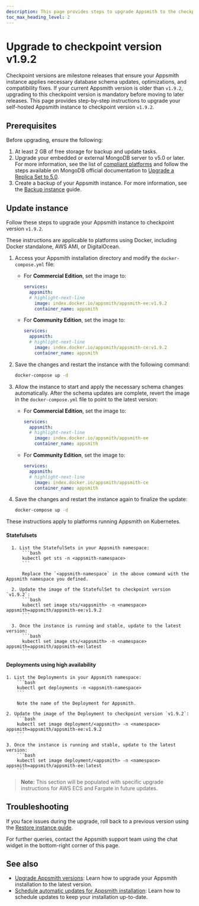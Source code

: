 ```yaml
---
description: This page provides steps to upgrade Appsmith to the checkpoint version on your self-hosted Appsmith instance.
toc_max_heading_level: 2
---
```



# Upgrade to checkpoint version v1.9.2

Checkpoint versions are milestone releases that ensure your Appsmith instance applies necessary database schema updates, optimizations, and compatibility fixes. If your current Appsmith version is older than `v1.9.2`, upgrading to this checkpoint version is mandatory before moving to later releases. This page provides step-by-step instructions to upgrade your self-hosted Appsmith instance to checkpoint version `v1.9.2`.

## Prerequisites

Before upgrading, ensure the following:

1. At least 2 GB of free storage for backup and update tasks.  
2. Upgrade your embedded or external MongoDB server to v5.0 or later. For more information, see the list of [compliant platforms](https://www.mongodb.com/docs/manual/administration/production-notes/#platform-support) and follow the steps available on MongoDB official documentation to [Upgrade a Replica Set to 5.0](https://www.mongodb.com/docs/manual/release-notes/5.0-upgrade-replica-set/).  
3. Create a backup of your Appsmith instance. For more information, see the [Backup instance](/getting-started/setup/instance-management/appsmithctl/#backup-instance) guide.

## Update instance

Follow these steps to upgrade your Appsmith instance to checkpoint version `v1.9.2`.

<Tabs queryString="current-checkpoint-platform">

<TabItem label="Docker" value="docker">

These instructions are applicable to platforms using Docker, including Docker standalone, AWS AMI, or DigitalOcean.

1. Access your Appsmith installation directory and modify the `docker-compose.yml` file:

    - For **Commercial Edition**, set the image to:  
      ```yaml  
      services:  
        appsmith:  
        # highlight-next-line
          image: index.docker.io/appsmith/appsmith-ee:v1.9.2  
          container_name: appsmith  
      ``` 

    - For **Community Edition**, set the image to:  
      ```yaml  
      services:  
        appsmith:  
        # highlight-next-line
          image: index.docker.io/appsmith/appsmith-ce:v1.9.2  
          container_name: appsmith  
      ```  

2. Save the changes and restart the instance with the following command:  
    ```bash  
    docker-compose up -d  
    ```

3. Allow the instance to start and apply the necessary schema changes automatically. After the schema updates are complete, revert the image in the `docker-compose.yml` file to point to the latest version:  

    - For **Commercial Edition**, set the image to:  
      ```yaml  
      services:  
        appsmith:  
        # highlight-next-line
          image: index.docker.io/appsmith/appsmith-ee  
          container_name: appsmith  
      ```  

    - For **Community Edition**, set the image to:  
      ```yaml  
      services:  
        appsmith:  
        # highlight-next-line
          image: index.docker.io/appsmith/appsmith-ce  
          container_name: appsmith  
      ```  

4. Save the changes and restart the instance again to finalize the update:  
    ```bash  
    docker-compose up -d  
    ```

</TabItem>

<TabItem label="Kubernetes" value="kubernetes">

These instructions apply to platforms running Appsmith on Kubernetes.

  #### Statefulsets

      1. List the StatefulSets in your Appsmith namespace:
          ```bash
          kubectl get sts -n <appsmith-namespace>
          ```

          Replace the `<appsmith-namespace` in the above command with the Appsmith namespace you defined.

      2. Update the image of the StatefulSet to checkpoint version `v1.9.2`:
          ```bash
          kubectl set image sts/<appsmith> -n <namespace> appsmith=appsmith/appsmith-ee:v1.9.2
          ```

      3. Once the instance is running and stable, update to the latest version:
          ```bash
          kubectl set image sts/<appsmith> -n <namespace> appsmith=appsmith/appsmith-ee:latest
          ```

  #### Deployments using high availability

    1. List the Deployments in your Appsmith namespace:
        ```bash
        kubectl get deployments -n <appsmith-namespace>
        ```

        Note the name of the Deployment for Appsmith.

    2. Update the image of the Deployment to checkpoint version `v1.9.2`:
        ```bash
        kubectl set image deployment/<appsmith> -n <namespace> appsmith=appsmith/appsmith-ee:v1.9.2
        ```

    3. Once the instance is running and stable, update to the latest version:
        ```bash
        kubectl set image deployment/<appsmith> -n <namespace> appsmith=appsmith/appsmith-ee:latest
        ```

</TabItem>

<TabItem label="AWS ECS and Fargate" value="aws-ecs-and-fargate">

> **Note:** This section will be populated with specific upgrade instructions for AWS ECS and Fargate in future updates.

</TabItem>

</Tabs>

## Troubleshooting

If you face issues during the upgrade, roll back to a previous version using the [Restore instance guide](/getting-started/setup/instance-management/appsmithctl#restore-instance).

For further queries, contact the Appsmith support team using the chat widget in the bottom-right corner of this page.

## See also

- [Upgrade Appsmith versions](/getting-started/setup/instance-management/update-appsmith): Learn how to upgrade your Appsmith installation to the latest version.
- [Schedule automatic updates for Appsmith installation](/getting-started/setup/instance-management/maintenance-window): Learn how to schedule updates to keep your installation up-to-date.